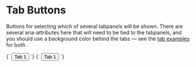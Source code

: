 
<Meta title="Objects/Button--tab" />

# Tab Buttons

Buttons for selecting which of several tabpanels will be shown. There are several aria-attributes here that will need to be tied to the tabpanels, and you should use a background color behind the tabs — see the [tab examples](/?path=/story/components-tabs--tabs) for both.

<Canvas>
  <Story name="Button--tab">
    {`
      <button class="o-button o-button--tab o-h6" type="button" role="tab" aria-selected="false" aria-controls="tab-panel-1" id="tab-1" tabindex="-1">
        Tab 1
      </button>
    `}
  </Story>
   <Story name="Button--tab [selected]">
    {`
      <button class="o-button o-button--tab o-h6" type="button" role="tab" aria-selected="true" aria-controls="tab-panel-1" id="tab-1" tabindex="-1">
        Tab 1
      </button>
    `}
  </Story>
</Canvas>
